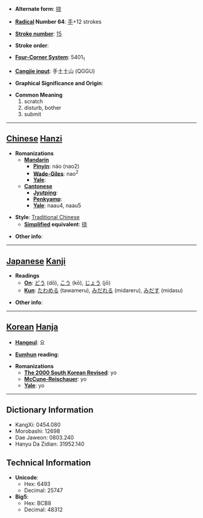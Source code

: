 * '''Alternate form''': [[挠]]

* '''[[Wiktionary:Chinese radical index| Radical]] Number 64''': [[Wiktionary:Chinese radical index 手|手]]+12 strokes

* '''[[Wiktionary:Chinese total strokes index|Stroke number]]''': [[Wiktionary:Chinese total strokes index 15|15]]

* '''Stroke order''': 

* '''[[Wiktionary:Chinese four corner index|Four-Corner System]]''': 5401<sub>1</sub>

* '''[[Wiktionary:Chinese Cangjie index|Cangjie input]]''': 手土土山 (QGGU)

* '''Graphical Significance and Origin''': 

* '''Common Meaning'''
*#scratch
*# disturb, bother
*# submit


----

== [[Chinese]] [[Hanzi]] ==

* '''Romanizations'''
** '''[[Mandarin]]'''
*** '''[[Pinyin]]''': náo (nao2)
*** '''[[Wade-Giles]]''': nao<sup>2</sup>
*** '''[[Yale]]''': 
** '''[[Cantonese]]'''
*** '''[[Jyutping]]''':
*** '''[[Penkyamp]]''': 
*** '''[[Yale]]''': naau4, naau5

* '''Style''': [[Traditional Chinese]] 
** '''[[Simplified Chinese|Simplified]] equivalent''': [[挠]]

* '''Other info''': 

----

== [[Japanese]] [[Kanji]] ==

* '''Readings'''
** '''[[On]]''': [[どう]] (dō), [[こう]] (kō), [[じょう]] (jō)
** '''[[Kun]]''': [[たわめる]] (tawameru), [[みだれる]] (midareru), [[みだす]] (midasu)

* '''Other info''':  

----

== [[Korean]] [[Hanja]] ==

* '''[[Hangeul]]''': 요

* '''[[Eumhun]] reading''': 

* '''Romanizations'''
** '''[[The 2000 South Korean Revised Romanization|The 2000 South Korean Revised]]''': yo
** '''[[McCune-Reischauer]]''': yo
** '''[[Yale]]''': yo

----

== Dictionary Information ==

* KangXi: 0454.080
* Morobashi: 12698
* Dae Jaweon: 0803.240
* Hanyu Da Zidian: 31952.140

== Technical Information ==

* '''Unicode''':
** Hex: 6493
** Decimal: 25747
* '''Big5''':
** Hex: BCB8
** Decimal: 48312